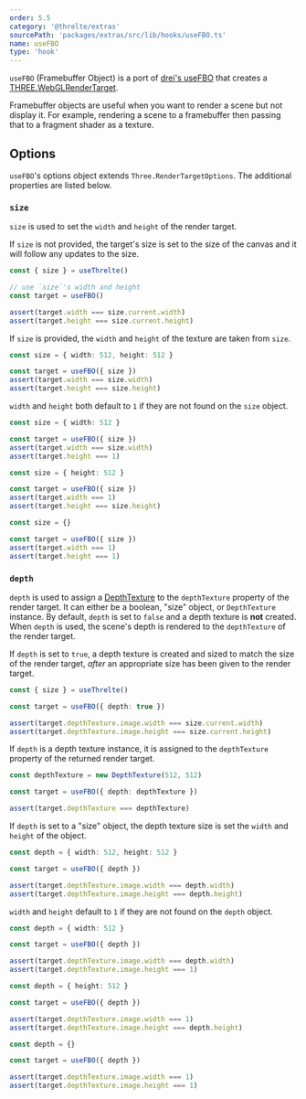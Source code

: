 ```yaml
---
order: 5.5
category: '@threlte/extras'
sourcePath: 'packages/extras/src/lib/hooks/useFBO.ts'
name: useFBO
type: 'hook'
---
```


`useFBO` (Framebuffer Object) is a port of [drei's useFBO](https://github.com/pmndrs/drei#usefbo) that creates a [THREE.WebGLRenderTarget](https://threejs.org/docs/index.html#api/en/renderers/WebGLRenderTarget).

Framebuffer objects are useful when you want to render a scene but not display it. For example, rendering a scene to a framebuffer then passing that to a fragment shader as a texture.

<Example path="extras/use-fbo" />

## Options

`useFBO`'s options object extends `Three.RenderTargetOptions`. The additional properties are listed below.

### `size`

`size` is used to set the `width` and `height` of the render target.

If `size` is not provided, the target's size is set to the size of the canvas and it will follow any updates to the size.

```typescript
const { size } = useThrelte()

// use `size`'s width and height
const target = useFBO()

assert(target.width === size.current.width)
assert(target.height === size.current.height)
```

If `size` is provided, the `width` and `height` of the texture are taken from `size`.

```typescript
const size = { width: 512, height: 512 }

const target = useFBO({ size })
assert(target.width === size.width)
assert(target.height === size.height)
```

`width` and `height` both default to `1` if they are not found on the `size` object.

```typescript
const size = { width: 512 }

const target = useFBO({ size })
assert(target.width === size.width)
assert(target.height === 1)
```

```typescript
const size = { height: 512 }

const target = useFBO({ size })
assert(target.width === 1)
assert(target.height === size.height)
```

```typescript
const size = {}

const target = useFBO({ size })
assert(target.width === 1)
assert(target.height === 1)
```

### `depth`

`depth` is used to assign a [DepthTexture](https://threejs.org/docs/#api/en/textures/DepthTexture) to the `depthTexture` property of the render target. It can either be a boolean, "size" object, or `DepthTexture` instance. By default, `depth` is set to `false` and a depth texture is **not** created. When `depth` is used, the scene's depth is rendered to the `depthTexture` of the render target.

If `depth` is set to `true`, a depth texture is created and sized to match the size of the render target, _after_ an appropriate size has been given to the render target.

```typescript
const { size } = useThrelte()

const target = useFBO({ depth: true })

assert(target.depthTexture.image.width === size.current.width)
assert(target.depthTexture.image.height === size.current.height)
```

If `depth` is a depth texture instance, it is assigned to the `depthTexture` property of the returned render target.

```typescript
const depthTexture = new DepthTexture(512, 512)

const target = useFBO({ depth: depthTexture })

assert(target.depthTexture === depthTexture)
```

If `depth` is set to a "size" object, the depth texture size is set the `width` and `height` of the object.

```typescript
const depth = { width: 512, height: 512 }

const target = useFBO({ depth })

assert(target.depthTexture.image.width === depth.width)
assert(target.depthTexture.image.height === depth.height)
```

`width` and `height` default to `1` if they are not found on the `depth` object.

```typescript
const depth = { width: 512 }

const target = useFBO({ depth })

assert(target.depthTexture.image.width === depth.width)
assert(target.depthTexture.image.height === 1)
```

```typescript
const depth = { height: 512 }

const target = useFBO({ depth })

assert(target.depthTexture.image.width === 1)
assert(target.depthTexture.image.height === depth.height)
```

```typescript
const depth = {}

const target = useFBO({ depth })

assert(target.depthTexture.image.width === 1)
assert(target.depthTexture.image.height === 1)
```
